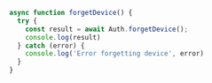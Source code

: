 ```javascript
async function forgetDevice() {
  try {
    const result = await Auth.forgetDevice();
    console.log(result)
  } catch (error) {
    console.log('Error forgetting device', error)
  }
}
```